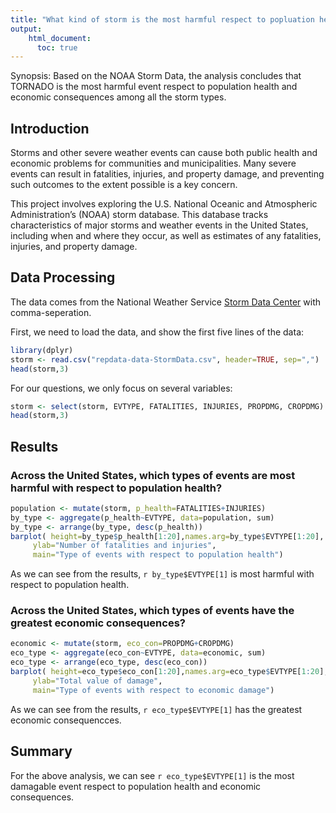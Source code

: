 ```yaml
---
title: "What kind of storm is the most harmful respect to popluation health and economic health?"
output: 
    html_document:
      toc: true    
---
```

Synopsis: Based on the NOAA Storm Data, the analysis concludes that TORNADO is the most harmful event respect to population health and economic consequences among all the storm types.

## Introduction
Storms and other severe weather events can cause both public health and economic problems for communities and municipalities. Many severe events can result in fatalities, injuries, and property damage, and preventing such outcomes to the extent possible is a key concern.

This project involves exploring the U.S. National Oceanic and Atmospheric Administration's (NOAA) storm database. This database tracks characteristics of major storms and weather events in the United States, including when and where they occur, as well as estimates of any fatalities, injuries, and property damage.

## Data Processing

The data comes from the National Weather Service [Storm Data Center](https://d396qusza40orc.cloudfront.net/repdata%2Fpeer2_doc%2Fpd01016005curr.pdf) with comma-seperation.

First, we need to load the data, and show the first five lines of the data:
```r
library(dplyr)
storm <- read.csv("repdata-data-StormData.csv", header=TRUE, sep=",")
head(storm,3)
```

For our questions, we only focus on several variables:
```r
storm <- select(storm, EVTYPE, FATALITIES, INJURIES, PROPDMG, CROPDMG)
head(storm,3)
```

## Results

### Across the United States, which types of events are most harmful with respect to population health?

```r
population <- mutate(storm, p_health=FATALITIES+INJURIES)
by_type <- aggregate(p_health~EVTYPE, data=population, sum)
by_type <- arrange(by_type, desc(p_health))
barplot( height=by_type$p_health[1:20],names.arg=by_type$EVTYPE[1:20], xlab="Event type",
     ylab="Number of fatalities and injuries", 
     main="Type of events with respect to population health")
```

As we can see from the results, `r by_type$EVTYPE[1]` is most harmful with respect to population health.


### Across the United States, which types of events have the greatest economic consequences?
```r
economic <- mutate(storm, eco_con=PROPDMG+CROPDMG)
eco_type <- aggregate(eco_con~EVTYPE, data=economic, sum)
eco_type <- arrange(eco_type, desc(eco_con))
barplot( height=eco_type$eco_con[1:20],names.arg=eco_type$EVTYPE[1:20], xlab="Event type",
     ylab="Total value of damage", 
     main="Type of events with respect to economic damage")
```

As we can see from the results, `r eco_type$EVTYPE[1]` has the greatest economic consequencces.

## Summary

For the above analysis, we can see `r eco_type$EVTYPE[1]` is the most damagable event respect to population health and economic consequences.
